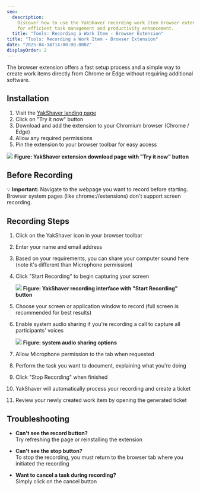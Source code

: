 ```yaml
---
seo:
  description:
    Discover how to use the YakShaver recording work item browser extension
    for efficient task management and productivity enhancement.
  title: "Tools: Recording a Work Item - Browser Extension"
title: "Tools: Recording a Work Item - Browser Extension"
date: "2025-04-14T14:00:00.000Z"
displayOrder: 2
---
```


The browser extension offers a fast setup process and a simple way to create work items directly from Chrome or Edge without requiring additional software.

## Installation

1. Visit the [YakShaver landing page](https://yakshaver.ai)
2. Click on "Try it now" button
3. Download and add the extension to your Chromium browser (Chrome / Edge)
4. Allow any required permissions
5. Pin the extension to your browser toolbar for easy access

![](/YakShaver/Docs/Try-it-now.png)
**Figure: YakShaver extension download page with "Try it now" button**

## Before Recording

💡 **Important:** Navigate to the webpage you want to record before starting. Browser system pages (like chrome://extensions) don't support screen recording.

## Recording Steps

1. Click on the YakShaver icon in your browser toolbar
2. Enter your name and email address
3. Based on your requirements, you can share your computer sound here (note it's different than Microphone permission)
4. Click "Start Recording" to begin capturing your screen

   ![](/YakShaver/Docs/Start-Recording.png)
   **Figure: YakShaver recording interface with "Start Recording" button**

5. Choose your screen or application window to record (full screen is recommended for best results)
6. Enable system audio sharing if you're recording a call to capture all participants' voices

   ![](/YakShaver/Docs/Computer-audio.png)
   **Figure: system audio sharing options**

7. Allow Microphone permission to the tab when requested

8. Perform the task you want to document, explaining what you're doing

9. Click "Stop Recording" when finished

10. YakShaver will automatically process your recording and create a ticket

11. Review your newly created work item by opening the generated ticket

## Troubleshooting

* **Can't see the record button?**\
  Try refreshing the page or reinstalling the extension

* **Can't see the stop button?**\
  To stop the recording, you must return to the browser tab where you initiated the recording

* **Want to cancel a task during recording?**\
  Simply click on the cancel button
